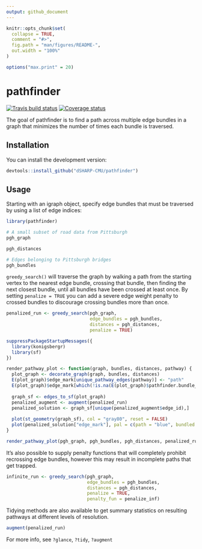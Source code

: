 ```yaml
---
output: github_document
---
```


<!-- README.md is generated from README.Rmd. Please edit that file -->

```r
knitr::opts_chunk$set(
  collapse = TRUE,
  comment = "#>",
  fig.path = "man/figures/README-",
  out.width = "100%"
)

options("max.print" = 20)
```

# pathfinder

[![Travis build status](https://travis-ci.org/dSHARP-CMU/pathfinder.svg?branch=master)](https://travis-ci.org/dSHARP-CMU/pathfinder)
[![Coverage status](https://codecov.io/gh/dSHARP-CMU/pathfinder/branch/master/graph/badge.svg)](https://codecov.io/github/dSHARP-CMU/pathfinder?branch=master)
  
The goal of pathfinder is to find a path across multiple edge bundles in a graph that minimizes the number of times each bundle is traversed.

## Installation

You can install the development version:

```r
devtools::install_github("dSHARP-CMU/pathfinder")
```

## Usage

Starting with an igraph object, specify edge bundles that must be traversed by using a list of edge indices:

```r
library(pathfinder)
```

```r
# A small subset of road data from Pittsburgh
pgh_graph

pgh_distances

# Edges belonging to Pittsburgh bridges
pgh_bundles
```

`greedy_search()` will traverse the graph by walking a path from the starting vertex to the nearest edge bundle, crossing that bundle, then finding the next closest bundle, until all bundles have been crossed at least once.
By setting `penalize = TRUE` you can add a severe edge weight penalty to crossed bundles to discourage crossing bundles more than once.

```r
penalized_run <- greedy_search(pgh_graph, 
                               edge_bundles = pgh_bundles, 
                               distances = pgh_distances, 
                               penalize = TRUE)
```

```r
suppressPackageStartupMessages({
  library(konigsbergr)
  library(sf)
})

render_pathway_plot <- function(graph, bundles, distances, pathway) {
  plot_graph <- decorate_graph(graph, bundles, distances)
  E(plot_graph)$edge_mark[unique_pathway_edges(pathway)] <- "path"
  E(plot_graph)$edge_mark[which(!is.na(E(plot_graph)$pathfinder.bundle_id))] <- "bundled"
  
  graph_sf <- edges_to_sf(plot_graph)
  penalized_augment <- augment(penalized_run)
  penalized_solution <- graph_sf[unique(penalized_augment$edge_id),]
  
  plot(st_geometry(graph_sf), col = "gray80", reset = FALSE)
  plot(penalized_solution["edge_mark"], pal = c(path = "blue", bundled = "red"), lwd = 2, add = TRUE)
}

render_pathway_plot(pgh_graph, pgh_bundles, pgh_distances, penalized_run)
```

It's also possible to supply penalty functions that will completely prohibit recrossing edge bundles, however this may result in incomplete paths that get trapped.

```r
infinite_run <- greedy_search(pgh_graph, 
                              edge_bundles = pgh_bundles, 
                              distances = pgh_distances, 
                              penalize = TRUE, 
                              penalty_fun = penalize_inf)
```

Tidying methods are also available to get summary statistics on resulting pathways at different levels of resolution. 

```r
augment(penalized_run)
```

For more info, see `?glance`, `?tidy`, `?augment`
